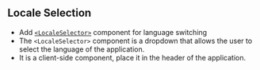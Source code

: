 ## Locale Selection

- Add [`<LocaleSelector>`](/docs/next/api/components/localeSelector) component for language switching
- The `<LocaleSelector>` component is a dropdown that allows the user to select the language of the application.
- It is a client-side component, place it in the header of the application.
